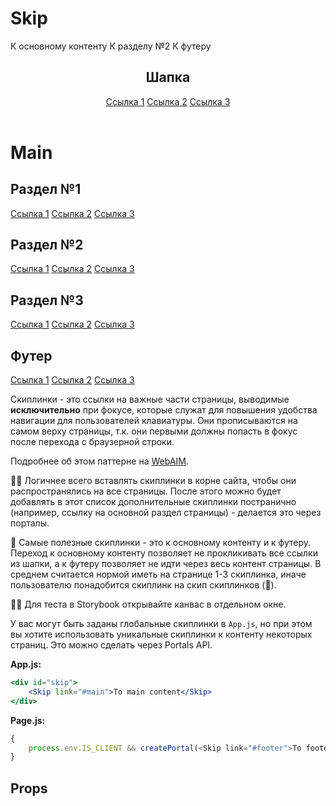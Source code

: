 
<Meta title="Standart / Skip" component={Skip} decorators={[centeredDecorator]} />

# Skip

<Story name="Basic">
    <div>
        <Skip link="#main">К основному контенту</Skip>
        <Skip link="#section">К разделу №2</Skip>
        <Skip link="#footer">К футеру</Skip>
        <header>
            <h2>Шапка</h2>
            <a href="/">Ссылка 1</a>
            <a href="/">Ссылка 2</a>
            <a href="/">Ссылка 3</a>
        </header>
        <main id="main">
            <h1>Main</h1>
            <section>
                <h2>Раздел №1</h2>
                <a href="/">Ссылка 1</a>
                <a href="/">Ссылка 2</a>
                <a href="/">Ссылка 3</a>
            </section>
            <section id="section">
                <h2>Раздел №2</h2>
                <a href="/">Ссылка 1</a>
                <a href="/">Ссылка 2</a>
                <a href="/">Ссылка 3</a>
            </section>
            <section>
                <h2>Раздел №3</h2>
                <a href="/">Ссылка 1</a>
                <a href="/">Ссылка 2</a>
                <a href="/">Ссылка 3</a>
            </section>
        </main>
        <footer id="footer">
            <h2>Футер</h2>
            <a href="/">Ссылка 1</a>
            <a href="/">Ссылка 2</a>
            <a href="/">Ссылка 3</a>
        </footer>
    </div>
</Story>

Скиплинки - это ссылки на важные части страницы, выводимые **исключительно** при фокусе, которые служат для повышения удобства навигации для пользователей клавиатуры. Они прописываются на самом верху страницы, т.к. они первыми должны попасть в фокус после перехода с браузерной строки.

Подробнее об этом паттерне на [WebAIM](https://webaim.org/techniques/skipnav/).

☝🏿 Логичнее всего вставлять скиплинки в корне сайта, чтобы они распространялись на все страницы. После этого можно будет добавлять в этот список дополнительные скиплинки постранично (например, ссылку на основной раздел страницы) - делается это через порталы.

🥇 Самые полезные скиплинки - это к основному контенту и к футеру. Переход к основному контенту позволяет не прокликивать все ссылки из шапки, а к футеру позволяет не идти через весь контент страницы. В среднем считается нормой иметь на странице 1-3 скиплинка, иначе пользователю понадобится скиплинк на скип скиплинков (🥁).

☝🏿 Для теста в Storybook открывайте канвас в отдельном окне.

У вас могут быть заданы глобальные скиплинки в `App.js`, но при этом вы хотите использовать уникальные скиплинки к контенту некоторых страниц. Это можно сделать через Portals API.

**App.js:**

```jsx
<div id="skip">
    <Skip link="#main">To main content</Skip>
</div>
```

**Page.js:**

```js
{
    process.env.IS_CLIENT && createPortal(<Skip link="#footer">To footer</Skip>, document.querySelector('#skip'));
}
```

## Props

<ArgsTable />
